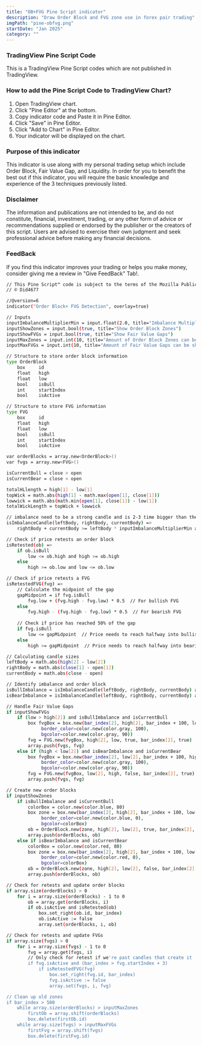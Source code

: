 ```yaml
---
title: "OB+FVG Pine Script indicator"
description: "Draw Order Block and FVG zone use in forex pair trading"
imgPath: "pine-obfvg.png"
startDate: "Jan 2025"
category: ""
---
```


### TradingView Pine Script Code 
This is a TradingView Pine Script codes which are not published in TradingView.

### How to add the Pine Script Code to TradingView Chart?
1. Open TradingView chart.
2. Click "Pine Editor" at the bottom.
3. Copy indicator code and Paste it in Pine Editor.
4. Click "Save" in Pine Editor.
5. Click "Add to Chart" in Pine Editor.
6. Your indicator will be displayed on the chart.

### Purpose of this indicator
This indicator is use along with my personal trading setup which include Order Block, Fair Value Gap, and Liquidity. In order for you to benefit the best out if this indicator, you will require the basic knowledge and experience of the 3 techniques previously listed.

### Disclaimer
The information and publications are not intended to be, and do not constitute, financial, investment, trading, or any other form of advice or recommendations supplied or endorsed by the publisher or the creators of this script. Users are advised to exercise their own judgment and seek professional advice before making any financial decisions.

### FeedBack
If you find this indicator improves your trading or helps you make money, consider giving me a review in "Give FeedBack" Tab!.

```bash
// This Pine Script™ code is subject to the terms of the Mozilla Public License 2.0 at https://mozilla.org/MPL/2.0/
// © Did4677

//@version=6
indicator("Order Block+ FVG Detection", overlay=true)

// Inputs
inputImbalanceMultiplierMin = input.float(2.0, title="Imbalance Multiplier Min")
inputShowZones = input.bool(true, title="Show Order Block Zones")
inputShowFVGs = input.bool(true, title="Show Fair Value Gaps")
inputMaxZones = input.int(10, title="Amount of Order Block Zones can be shown")
inputMaxFVGs = input.int(10, title="Amount of Fair Value Gaps can be shown")

// Structure to store order block information
type OrderBlock
    box     id
    float   high
    float   low
    bool    isBull
    int     startIndex
    bool    isActive

// Structure to store FVG information
type FVG
    box     id
    float   high
    float   low
    bool    isBull
    int     startIndex
    bool    isActive

var orderBlocks = array.new<OrderBlock>()
var fvgs = array.new<FVG>()

isCurrentBull = close > open
isCurrentBear = close < open

totalHLlength = high[1] - low[1]
topWick = math.abs(high[1] - math.max(open[1], close[1])) 
lowwick = math.abs(math.min(open[1], close[1]) - low[1])
totalWickLength = topWick + lowwick

// imbalance need to be a strong candle and is 2-3 time bigger than the balance base candle
isImbalanceCandle(leftBody, rightBody, currentBody) => 
    rightBody + currentBody >= leftBody * inputImbalanceMultiplierMin and totalWickLength <= 0.3 * totalHLlength

// Check if price retests an order block
isRetested(ob) =>
    if ob.isBull
        low <= ob.high and high >= ob.high
    else
        high >= ob.low and low <= ob.low

// Check if price retests a FVG
isRetestedFVG(fvg) =>
    // Calculate the midpoint of the gap
    gapMidpoint = if fvg.isBull
        fvg.low + (fvg.high - fvg.low) * 0.5  // For bullish FVG
    else
        fvg.high - (fvg.high - fvg.low) * 0.5  // For bearish FVG
    
    // Check if price has reached 50% of the gap
    if fvg.isBull
        low <= gapMidpoint  // Price needs to reach halfway into bullish gap
    else
        high >= gapMidpoint  // Price needs to reach halfway into bearish gap

// Calculating candle sizes
leftBody = math.abs(high[2] - low[2])
rightBody = math.abs(close[1] - open[1])
currentBody = math.abs(close - open)

// Identify imbalance and order block
isBullImbalance = isImbalanceCandle(leftBody, rightBody, currentBody) and (close[1] > open[1])
isBearImbalance = isImbalanceCandle(leftBody, rightBody, currentBody) and (close[1] < open[1])

// Handle Fair Value Gaps
if inputShowFVGs
    if (low > high[2]) and isBullImbalance and isCurrentBull
        box fvgBox = box.new(bar_index[2], high[2], bar_index + 100, low, 
             border_color=color.new(color.gray, 100), 
             bgcolor=color.new(color.gray, 90))
        fvg = FVG.new(fvgBox, high[2], low, true, bar_index[2], true)
        array.push(fvgs, fvg)
    else if (high < low[2]) and isBearImbalance and isCurrentBear
        box fvgBox = box.new(bar_index[2], low[2], bar_index + 100, high, 
             border_color=color.new(color.gray, 100), 
             bgcolor=color.new(color.gray, 90))
        fvg = FVG.new(fvgBox, low[2], high, false, bar_index[2], true)
        array.push(fvgs, fvg)

// Create new order blocks
if inputShowZones
    if isBullImbalance and isCurrentBull
        colorBox = color.new(color.blue, 80)
        box zone = box.new(bar_index[2], high[2], bar_index + 100, low[2], 
             border_color=color.new(color.blue, 0), 
             bgcolor=colorBox)
        ob = OrderBlock.new(zone, high[2], low[2], true, bar_index[2], true)
        array.push(orderBlocks, ob)
    else if isBearImbalance and isCurrentBear
        colorBox = color.new(color.red, 80)
        box zone = box.new(bar_index[2], high[2], bar_index + 100, low[2], 
             border_color=color.new(color.red, 0), 
             bgcolor=colorBox)
        ob = OrderBlock.new(zone, high[2], low[2], false, bar_index[2], true)
        array.push(orderBlocks, ob)

// Check for retests and update order blocks
if array.size(orderBlocks) > 0
    for i = array.size(orderBlocks) - 1 to 0
        ob = array.get(orderBlocks, i)
        if ob.isActive and isRetested(ob)
            box.set_right(ob.id, bar_index)
            ob.isActive := false
            array.set(orderBlocks, i, ob)

// Check for retests and update FVGs
if array.size(fvgs) > 0
    for i = array.size(fvgs) - 1 to 0
        fvg = array.get(fvgs, i)
        // Only check for retest if we're past candles that create it
        if fvg.isActive and (bar_index > fvg.startIndex + 3)
            if isRetestedFVG(fvg)
                box.set_right(fvg.id, bar_index)
                fvg.isActive := false
                array.set(fvgs, i, fvg)

// Clean up old zones
if bar_index > 500
    while array.size(orderBlocks) > inputMaxZones
        firstOb = array.shift(orderBlocks)
        box.delete(firstOb.id)
    while array.size(fvgs) > inputMaxFVGs
        firstFvg = array.shift(fvgs)
        box.delete(firstFvg.id)
```